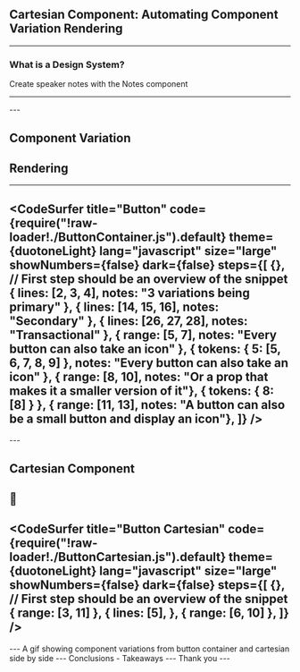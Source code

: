 

<Head>
  <title>Automating Component Variation Rendering</title>
</Head>


## Cartesian Component: Automating Component Variation Rendering

<Credentials />

---

### What is a Design System?

<ImageContainer src='./images/ds.jpg' width='100%' />

<Notes>
Create speaker notes with the Notes component
</Notes>

---
<ImageContainer src='./images/ds-components.png' width='100%' />
---


<ImageContainer src='./images/render.png' width='100%' height="40rem" />

## Component Variation
## Rendering
---

<CodeSurfer
  title="Button"
  code={require("!raw-loader!./ButtonContainer.js").default}
  theme={duotoneLight}
  lang="javascript"
  size="large"
  showNumbers={false}
  dark={false}
  steps={[
    {}, // First step should be an overview of the snippet
    { lines: [2, 3, 4], notes: "3 variations being primary" },
    { lines: [14, 15, 16], notes: "Secondary" },
    { lines: [26, 27, 28], notes: "Transactional" },
    { range: [5, 7], notes: "Every button can also take an icon" },
    { tokens: { 5: [5, 6, 7, 8, 9] }, notes: "Every button can also take an icon" },
    { range: [8, 10], notes: "Or a prop that makes it a smaller version of it"},
    { tokens: { 8: [8] } },
    { range: [11, 13], notes: "A button can also be a small button and display an icon"},
  ]}
/>
---
<ImageContainer src='./images/components.png' width='40rem' height='52rem' />
---

<ImageContainer src='./images/descartes.jpg' width='28rem' height='34rem' />

## Cartesian Component
📐
---
<CodeSurfer
  title="Button Cartesian"
  code={require("!raw-loader!./ButtonCartesian.js").default}
  theme={duotoneLight}
  lang="javascript"
  size="large"
  showNumbers={false}
  dark={false}
  steps={[
    {}, // First step should be an overview of the snippet
    { range: [3, 11] },
    { lines: [5], },
    { range: [6, 10] },
  ]}
/>
---
<ImageContainer src='./images/primary-with-props.png' width='30rem' height='38rem' />
---
A gif showing component variations from button container and cartesian side by side
---
Conclusions - Takeaways
---
Thank you
---